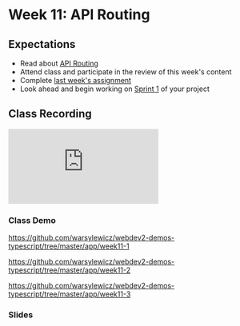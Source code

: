 # Week 11: API Routing

## Expectations

- Read about [API Routing](/week11/api-routing)
- Attend class and participate in the review of this week's content
- Complete [last week's assignment](/week10/assignment)
- Look ahead and begin working on [Sprint 1](/week12/project) of your project

## Class Recording

<iframe
  style={{ width: "100%", aspectRatio: "16/9" }}
  src="https://www.youtube.com/embed/obA_b5fevFE?si=zU9-iN-B8OOYFHvA"
  title="YouTube video player"
  frameborder="0"
  allow="accelerometer; autoplay; clipboard-write; encrypted-media; gyroscope; picture-in-picture; web-share"
  allowFullScreen="allowFullScreen"
></iframe>

### Class Demo

https://github.com/warsylewicz/webdev2-demos-typescript/tree/master/app/week11-1

https://github.com/warsylewicz/webdev2-demos-typescript/tree/master/app/week11-2

https://github.com/warsylewicz/webdev2-demos-typescript/tree/master/app/week11-3

### Slides


<Slideshow file="/week11/slides" />
